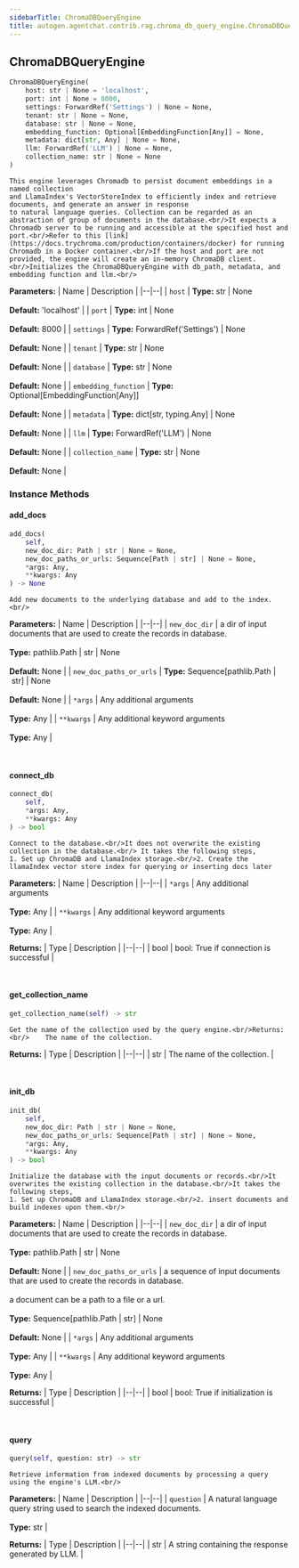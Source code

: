 ```yaml
---
sidebarTitle: ChromaDBQueryEngine
title: autogen.agentchat.contrib.rag.chroma_db_query_engine.ChromaDBQueryEngine
---
```

<h2 id="autogen.agentchat.contrib.rag.chroma_db_query_engine.ChromaDBQueryEngine" class="doc doc-heading">
    <code class="doc-symbol doc-symbol-heading doc-symbol-class"></code>
    <span class="doc doc-object-name doc-class-name">ChromaDBQueryEngine</span>
</h2>

```python
ChromaDBQueryEngine(
    host: str | None = 'localhost',
    port: int | None = 8000,
    settings: ForwardRef('Settings') | None = None,
    tenant: str | None = None,
    database: str | None = None,
    embedding_function: Optional[EmbeddingFunction[Any]] = None,
    metadata: dict[str, Any] | None = None,
    llm: ForwardRef('LLM') | None = None,
    collection_name: str | None = None
)
```

    This engine leverages Chromadb to persist document embeddings in a named collection
    and LlamaIndex's VectorStoreIndex to efficiently index and retrieve documents, and generate an answer in response
    to natural language queries. Collection can be regarded as an abstraction of group of documents in the database.<br/>It expects a Chromadb server to be running and accessible at the specified host and port.<br/>Refer to this [link](https://docs.trychroma.com/production/containers/docker) for running Chromadb in a Docker container.<br/>If the host and port are not provided, the engine will create an in-memory ChromaDB client.<br/>Initializes the ChromaDBQueryEngine with db_path, metadata, and embedding function and llm.<br/>

<b>Parameters:</b>
| Name | Description |
|--|--|
| `host` | **Type:** str \| None<br/><br/>**Default:** 'localhost' |
| `port` | **Type:** int \| None<br/><br/>**Default:** 8000 |
| `settings` | **Type:** ForwardRef('Settings') \| None<br/><br/>**Default:** None |
| `tenant` | **Type:** str \| None<br/><br/>**Default:** None |
| `database` | **Type:** str \| None<br/><br/>**Default:** None |
| `embedding_function` | **Type:** Optional[EmbeddingFunction[Any]]<br/><br/>**Default:** None |
| `metadata` | **Type:** dict[str, typing.Any] \| None<br/><br/>**Default:** None |
| `llm` | **Type:** ForwardRef('LLM') \| None<br/><br/>**Default:** None |
| `collection_name` | **Type:** str \| None<br/><br/>**Default:** None |

### Instance Methods

<code class="doc-symbol doc-symbol-heading doc-symbol-method"></code>
#### add_docs

```python
add_docs(
    self,
    new_doc_dir: Path | str | None = None,
    new_doc_paths_or_urls: Sequence[Path | str] | None = None,
    *args: Any,
    **kwargs: Any
) -> None
```

    Add new documents to the underlying database and add to the index.<br/>

<b>Parameters:</b>
| Name | Description |
|--|--|
| `new_doc_dir` | a dir of input documents that are used to create the records in database.<br/><br/>**Type:** pathlib.Path \| str \| None<br/><br/>**Default:** None |
| `new_doc_paths_or_urls` | **Type:** Sequence[pathlib.Path \| str] \| None<br/><br/>**Default:** None |
| `*args` | Any additional arguments<br/><br/>**Type:** Any |
| `**kwargs` | Any additional keyword arguments<br/><br/>**Type:** Any |

<br />

<code class="doc-symbol doc-symbol-heading doc-symbol-method"></code>
#### connect_db

```python
connect_db(
    self,
    *args: Any,
    **kwargs: Any
) -> bool
```

    Connect to the database.<br/>It does not overwrite the existing collection in the database.<br/> It takes the following steps,
    1. Set up ChromaDB and LlamaIndex storage.<br/>2. Create the llamaIndex vector store index for querying or inserting docs later

<b>Parameters:</b>
| Name | Description |
|--|--|
| `*args` | Any additional arguments<br/><br/>**Type:** Any |
| `**kwargs` | Any additional keyword arguments<br/><br/>**Type:** Any |

<b>Returns:</b>
| Type | Description |
|--|--|
| bool | bool: True if connection is successful |

<br />

<code class="doc-symbol doc-symbol-heading doc-symbol-method"></code>
#### get_collection_name

```python
get_collection_name(self) -> str
```

    Get the name of the collection used by the query engine.<br/>Returns: <br/>    The name of the collection.

<b>Returns:</b>
| Type | Description |
|--|--|
| str | The name of the collection. |

<br />

<code class="doc-symbol doc-symbol-heading doc-symbol-method"></code>
#### init_db

```python
init_db(
    self,
    new_doc_dir: Path | str | None = None,
    new_doc_paths_or_urls: Sequence[Path | str] | None = None,
    *args: Any,
    **kwargs: Any
) -> bool
```

    Initialize the database with the input documents or records.<br/>It overwrites the existing collection in the database.<br/>It takes the following steps,
    1. Set up ChromaDB and LlamaIndex storage.<br/>2. insert documents and build indexes upon them.<br/>

<b>Parameters:</b>
| Name | Description |
|--|--|
| `new_doc_dir` | a dir of input documents that are used to create the records in database.<br/><br/>**Type:** pathlib.Path \| str \| None<br/><br/>**Default:** None |
| `new_doc_paths_or_urls` | a sequence of input documents that are used to create the records in database.<br/><br/>a document can be a path to a file or a url.<br/><br/>**Type:** Sequence[pathlib.Path \| str] \| None<br/><br/>**Default:** None |
| `*args` | Any additional arguments<br/><br/>**Type:** Any |
| `**kwargs` | Any additional keyword arguments<br/><br/>**Type:** Any |

<b>Returns:</b>
| Type | Description |
|--|--|
| bool | bool: True if initialization is successful |

<br />

<code class="doc-symbol doc-symbol-heading doc-symbol-method"></code>
#### query

```python
query(self, question: str) -> str
```

    Retrieve information from indexed documents by processing a query using the engine's LLM.<br/>

<b>Parameters:</b>
| Name | Description |
|--|--|
| `question` | A natural language query string used to search the indexed documents.<br/><br/>**Type:** str |

<b>Returns:</b>
| Type | Description |
|--|--|
| str | A string containing the response generated by LLM. |

<br />